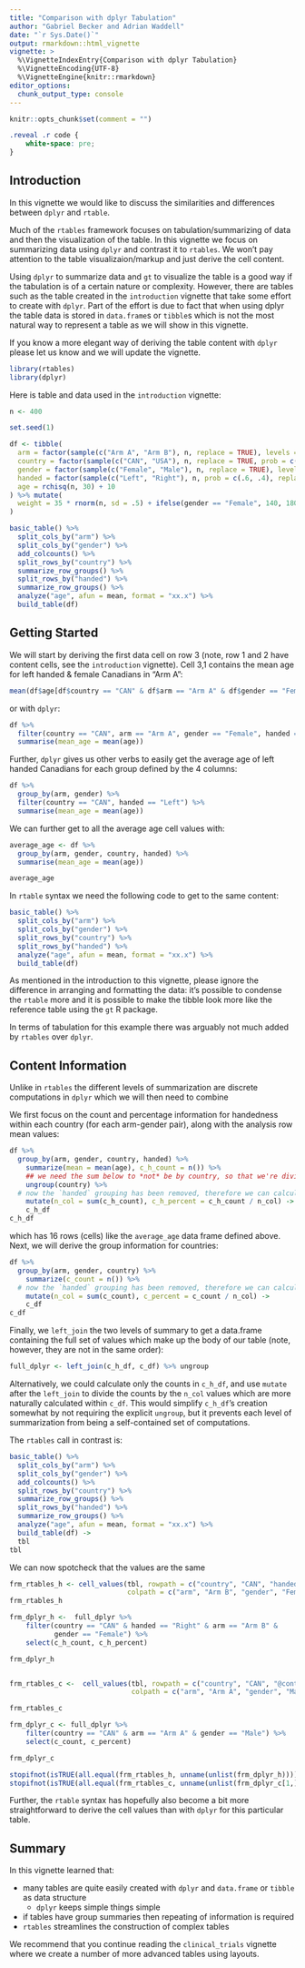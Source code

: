 ```yaml
---
title: "Comparison with dplyr Tabulation"
author: "Gabriel Becker and Adrian Waddell"
date: "`r Sys.Date()`"
output: rmarkdown::html_vignette
vignette: >
  %\VignetteIndexEntry{Comparison with dplyr Tabulation}
  %\VignetteEncoding{UTF-8}
  %\VignetteEngine{knitr::rmarkdown}
editor_options: 
  chunk_output_type: console
---
```




```r
knitr::opts_chunk$set(comment = "")
```

```css
.reveal .r code {
    white-space: pre;
}
```

## Introduction

In this vignette we would like to discuss the similarities and differences between `dplyr` and `rtable`.

Much of the `rtables` framework focuses on tabulation/summarizing of data and then the visualization of the table. In this vignette we focus on summarizing data using `dplyr` and contrast it to `rtables`. We won't pay attention to the table visualizaion/markup and just derive the cell content.

Using `dplyr` to summarize data and `gt` to visualize the table is a good way if the tabulation is of a certain nature or complexity. However, there are tables such as the table created in the `introduction` vignette that take some effort to create with `dplyr`. Part of the effort is due to fact that when using dplyr the table data is stored in `data.frame`s or `tibble`s which is not the most natural way to represent a table as we will show in this vignette.

If you know a more elegant way of deriving the table content with `dplyr` please let us know and we will update the vignette.


```r
library(rtables)
library(dplyr)
```

Here is table and data used in the `introduction` vignette:

```r
n <- 400

set.seed(1)

df <- tibble(
  arm = factor(sample(c("Arm A", "Arm B"), n, replace = TRUE), levels = c("Arm A", "Arm B")),
  country = factor(sample(c("CAN", "USA"), n, replace = TRUE, prob = c(.55, .45)), levels = c("CAN", "USA")),
  gender = factor(sample(c("Female", "Male"), n, replace = TRUE), levels = c("Female", "Male")),
  handed = factor(sample(c("Left", "Right"), n, prob = c(.6, .4), replace = TRUE), levels = c("Left", "Right")),
  age = rchisq(n, 30) + 10
) %>% mutate(
  weight = 35 * rnorm(n, sd = .5) + ifelse(gender == "Female", 140, 180)
) 

basic_table() %>%
  split_cols_by("arm") %>%
  split_cols_by("gender") %>%
  add_colcounts() %>%
  split_rows_by("country") %>%
  summarize_row_groups() %>%
  split_rows_by("handed") %>%
  summarize_row_groups() %>%
  analyze("age", afun = mean, format = "xx.x") %>%
  build_table(df)
```


## Getting Started

We will start by deriving the first data cell on row 3 (note, row 1 and 2 have content cells, see the `introduction` vignette). Cell 3,1 contains the mean age for left handed & female Canadians in "Arm A":


```r
mean(df$age[df$country == "CAN" & df$arm == "Arm A" & df$gender == "Female" & df$handed == "Left"])
```

or with `dplyr`:

```r
df %>%
  filter(country == "CAN", arm == "Arm A", gender == "Female", handed == "Left") %>%
  summarise(mean_age = mean(age))
```

Further, `dplyr` gives us other verbs to easily get the average age of left handed Canadians for each group defined by the 4 columns:

```r
df %>%
  group_by(arm, gender) %>%
  filter(country == "CAN", handed == "Left") %>%
  summarise(mean_age = mean(age))
```

We can further get to all the average age cell values with:

```r
average_age <- df %>%
  group_by(arm, gender, country, handed) %>%
  summarise(mean_age = mean(age))

average_age
```

In `rtable` syntax we need the following code to get to the same content:

```r
basic_table() %>%
  split_cols_by("arm") %>%
  split_cols_by("gender") %>%
  split_rows_by("country") %>%
  split_rows_by("handed") %>%
  analyze("age", afun = mean, format = "xx.x") %>%
  build_table(df)
```

As mentioned in the introduction to this vignette, please ignore the difference in arranging and formatting the data: it's possible to condense the `rtable` more and it is possible to make the tibble look more like the reference table using the `gt` R package. 

In terms of tabulation for this example there was arguably not much added by `rtables` over `dplyr`.

## Content Information
Unlike in `rtables` the different levels of summarization are discrete computations in `dplyr` which we will then need to combine

We first focus on the count and percentage information for handedness within each country (for each arm-gender pair), along with the analysis row mean values:


```r
df %>% 
  group_by(arm, gender, country, handed) %>%
    summarize(mean = mean(age), c_h_count = n()) %>%
    ## we need the sum below to *not* be by country, so that we're dividing by the column counts
    ungroup(country) %>%
  # now the `handed` grouping has been removed, therefore we can calculate percent now:
    mutate(n_col = sum(c_h_count), c_h_percent = c_h_count / n_col) ->
    c_h_df
c_h_df
```

which has 16 rows (cells) like the `average_age` data frame defined above. Next, we will derive the group information for countries:

```r
df %>% 
  group_by(arm, gender, country) %>%
    summarize(c_count = n()) %>%
  # now the `handed` grouping has been removed, therefore we can calculate percent now:
    mutate(n_col = sum(c_count), c_percent = c_count / n_col) ->
    c_df
c_df
```

Finally, we `left_join` the two levels of summary to get a data.frame containing the full
set of values which make up the body of our table (note, however, they are not in the same order):

```r
full_dplyr <- left_join(c_h_df, c_df) %>% ungroup
```

Alternatively, we could calculate only the counts in `c_h_df`, and use
`mutate` after the `left_join` to divide the counts by the `n_col`
values which are more naturally calculated within `c_df`. This would
simplify `c_h_df`'s creation somewhat by not requiring the explicit
`ungroup`, but it prevents each level of summarization from being a
self-contained set of computations.


The `rtables` call in contrast is:

```r
basic_table() %>%
  split_cols_by("arm") %>%
  split_cols_by("gender") %>%
  add_colcounts() %>%
  split_rows_by("country") %>%
  summarize_row_groups() %>%
  split_rows_by("handed") %>%
  summarize_row_groups() %>%
  analyze("age", afun = mean, format = "xx.x") %>%
  build_table(df) ->
  tbl
tbl
```

We can now spotcheck that the values are the same

```r
frm_rtables_h <- cell_values(tbl, rowpath = c("country", "CAN", "handed", "Right", "@content"),
                             colpath = c("arm", "Arm B", "gender", "Female"))[[1]]
frm_rtables_h

frm_dplyr_h <-  full_dplyr %>%
    filter(country == "CAN" & handed == "Right" & arm == "Arm B" &
           gender == "Female") %>%
    select(c_h_count, c_h_percent)

frm_dplyr_h


frm_rtables_c <-  cell_values(tbl, rowpath = c("country", "CAN", "@content"),
                              colpath = c("arm", "Arm A", "gender", "Male"))[[1]]

frm_rtables_c

frm_dplyr_c <- full_dplyr %>%
    filter(country == "CAN" & arm == "Arm A" & gender == "Male") %>%
    select(c_count, c_percent)

frm_dplyr_c
```

```r
stopifnot(isTRUE(all.equal(frm_rtables_h, unname(unlist(frm_dplyr_h)))))
stopifnot(isTRUE(all.equal(frm_rtables_c, unname(unlist(frm_dplyr_c[1,])))))
```

Further, the `rtable` syntax has hopefully also become a bit more straightforward to derive the cell values than with `dplyr` for this particular table.


## Summary

In this vignette learned that:

* many tables are quite easily created with `dplyr` and `data.frame` or `tibble` as data structure
  * `dplyr` keeps simple things simple
* if tables have group summaries then repeating of information is required
* `rtables` streamlines the construction of complex tables

We recommend that you continue reading the `clinical_trials` vignette where we create a number of more advanced tables using layouts.
